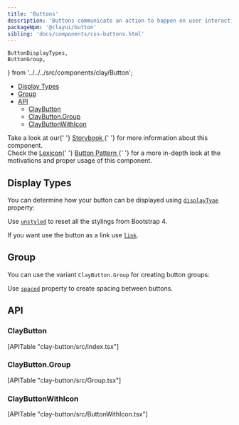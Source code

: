 ```yaml
---
title: 'Buttons'
description: 'Buttons communicate an action to happen on user interaction.'
packageNpm: '@clayui/button'
sibling: 'docs/components/css-buttons.html'
---
```


	ButtonDisplayTypes,
	ButtonGroup,
} from '../../../src/components/clay/Button';

<div class="nav-toc-absolute">
<div class="nav-toc">

-   [Display Types](#display-types)
-   [Group](#group)
-   [API](#api)
    -   [ClayButton](#claybutton)
    -   [ClayButton.Group](#claybutton.group)
    -   [ClayButtonWithIcon](#claybuttonwithicon)

</div>
</div>

<div class="clay-site-alert alert alert-warning">
	Take a look at our{' '}
	<a href="https://storybook-clayui.netlify.com/?path=/story/claybutton--default">
		Storybook
	</a>{' '}
	for more information about this component.
</div>

<div class="clay-site-alert alert alert-info">
	Check the <a href="https://liferay.design/lexicon/">Lexicon</a>{' '}
	<a href="https://liferay.design/lexicon/core-components/buttons/">
		Button Pattern
	</a>{' '}
	for a more in-depth look at the motivations and proper usage of this
	component.
</div>

## Display Types

You can determine how your button can be displayed using [`displayType`](#api-displayType) property:

Use [`unstyled`](#api-unstyled) to reset all the stylings from Bootstrap 4.

If you want use the button as a link use [`link`](#api-link).

<ButtonDisplayTypes />

## Group

You can use the variant `ClayButton.Group` for creating button groups:

Use [`spaced`](#api-spaced) property to create spacing between buttons.

<ButtonGroup />

## API

### ClayButton

<div>[APITable "clay-button/src/index.tsx"]</div>

### ClayButton.Group

<div>[APITable "clay-button/src/Group.tsx"]</div>

### ClayButtonWithIcon

<div>[APITable "clay-button/src/ButtonWithIcon.tsx"]</div>
